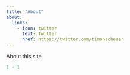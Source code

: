 ```yaml
---
title: "About"
about:
  links: 
    - icon: twitter
      text: Twitter
      href: https://twitter.com/timonscheuer
---
```




About this site

```r
1 + 1
```
